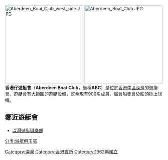 {{Refimprove|time=2014-11-21T03:43:27+00:00}}
{{Expand|time=2014-11-21T03:43:27+00:00}}
{{Infobox Company
|company_name   = 香港仔遊艇會
|company_name_en = Aberdeen Boat Club
|company_logo = 
|company_type = [[遊艇|遊艇]]會
|foundation = 1962年
|location = {{HK}}
|services = 
|industry = 
|parent = 
|homepage = http://www.abclubhk.com
}}
[[File:Aberdeen_Boat_Club_west_side.JPG|250px]] 
[[File:Aberdeen_Boat_Club.JPG|250px]]
'''香港仔遊艇會'''（'''Aberdeen Boat Club'''，簡稱'''ABC'''）是位於[[香港|香港]][[南區_(香港)|南區]][[深灣|深灣]]的遊艇會。遊艇會有大範圍的遊艇設備，訖今現有900名成員。屬會船隻會於船頭掛上旗幟。

==鄰近遊艇會==
*[[深灣遊艇俱樂部|深灣遊艇俱樂部]]

{{HK-org-stub}}

[[Category:深灣|Category:深灣]]
[[Category:香港會所|Category:香港會所]]
[[Category:1962年建立|Category:1962年建立]]
[[分类:游艇俱乐部|分类:游艇俱乐部]]